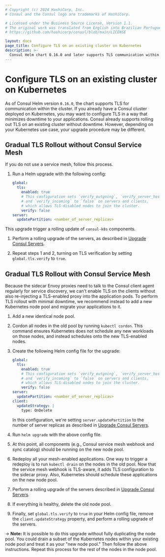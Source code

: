 ```yaml
---
# Copyright (c) 2024 HashiCorp, Inc.
# Consul and the Consul logo are trademarks of HashiCorp.

# Licensed under the Business Source License, Version 1.1.
# The original work was translated from English into Brazilian Portuguese.
# https://github.com/hashicorp/consul/blob/main/LICENSE

layout: docs
page_title: Configure TLS on an existing cluster on Kubernetes
description: >-
  Consul Helm chart 0.16.0 and later supports TLS communication within clusters. Follow the instructions to trigger rolling updates for consul-k8s without causing downtime.
---
```


# Configure TLS on an existing cluster on Kubernetes

As of Consul Helm version `0.16.0`, the chart supports TLS for communication
within the cluster. If you already have a Consul cluster deployed on Kubernetes,
you may want to configure TLS in a way that minimizes downtime to your applications.
Consul already supports rolling out TLS on an existing cluster without downtime.
However, depending on your Kubernetes use case, your upgrade procedure may be different.

## Gradual TLS Rollout without Consul Service Mesh

If you do not use a service mesh, follow this process.

1. Run a Helm upgrade with the following config:

   ```yaml
   global:
     tls:
       enabled: true
       # This configuration sets `verify_outgoing`, `verify_server_hostname`,
       # and `verify_incoming` to `false` on servers and clients,
       # which allows TLS-disabled nodes to join the cluster.
       verify: false
   server:
     updatePartition: <number_of_server_replicas>
   ```

  This upgrade trigger a rolling update of `consul-k8s` components.

1. Perform a rolling upgrade of the servers, as described in
   [Upgrade Consul Servers](/consul/docs/upgrade/k8s#upgrading-consul-servers).

1. Repeat steps 1 and 2, turning on TLS verification by setting `global.tls.verify`
   to `true`.

## Gradual TLS Rollout with Consul Service Mesh

Because the sidecar Envoy proxies need to talk to the Consul client agent regularly
for service discovery, we can't enable TLS on the clients without also re-injecting a
TLS-enabled proxy into the application pods. To perform TLS rollout with minimal
downtime, we recommend instead to add a new Kubernetes node pool and migrate your
applications to it.

1. Add a new identical node pool.

1. Cordon all nodes in the old pool by running `kubectl cordon`.
   This command ensures Kubernetes does not schedule any new workloads on those nodes,
   and instead schedules onto the new TLS-enabled nodes.

1. Create the following Helm config file for the upgrade:

   ```yaml
   global:
     tls:
       enabled: true
       # This configuration sets `verify_outgoing`, `verify_server_hostname`,
       # and `verify_incoming` to `false` on servers and clients,
       # which allows TLS-disabled nodes to join the cluster.
       verify: false
   server:
     updatePartition: <number_of_server_replicas>
   client:
     updateStrategy: |
       type: OnDelete
   ```

   In this configuration, we're setting `server.updatePartition` to the number of
   server replicas as described in [Upgrade Consul Servers](/consul/docs/upgrade/k8s#upgrading-consul-servers).

1. Run `helm upgrade` with the above config file.

1. At this point, all components (e.g., Consul service mesh webhook and sync catalog) should be running
   on the new node pool.

1. Redeploy all your mesh-enabled applications.
   One way to trigger a redeploy is to run `kubectl drain` on the nodes in the old pool.
   Now that the service mesh webhook is TLS-aware, it adds TLS configuration to
   the sidecar proxy. Also, Kubernetes should schedule these applications on the new node pool.

1. Perform a rolling upgrade of the servers described in
   [Upgrade Consul Servers](/consul/docs/upgrade/k8s#upgrading-consul-servers).

1. If everything is healthy, delete the old node pool.

1. Finally, set `global.tls.verify` to `true` in your Helm config file, remove the
   `client.updateStrategy` property, and perform a rolling upgrade of the servers.

-> **Note:** It is possible to do this upgrade without fully duplicating the node pool.
You could drain a subset of the Kubernetes nodes within your existing node pool and treat it
as your "new node pool." Then follow the above instructions. Repeat this process for the rest
of the nodes in the node pool.
